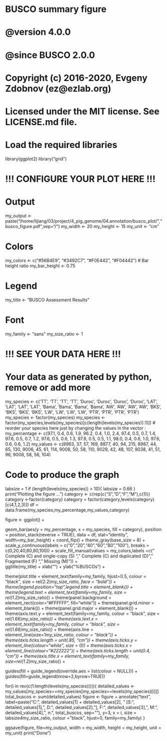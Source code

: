 ######################################
#
# BUSCO summary figure
# @version 4.0.0
# @since BUSCO 2.0.0
# 
# Copyright (c) 2016-2020, Evgeny Zdobnov (ez@ezlab.org)
# Licensed under the MIT license. See LICENSE.md file.
#
######################################

# Load the required libraries
library(ggplot2)
library("grid")

# !!! CONFIGURE YOUR PLOT HERE !!! 
# Output
my_output <- paste("/home/lijiang/03/project/4_pig_genome/04.annotation/busco_plot/","busco_figure.pdf",sep="/") 
my_width <- 20
my_height <- 15
my_unit <- "cm"

# Colors
my_colors <- c("#56B4E9", "#3492C7", "#F0E442", "#F04442")
# Bar height ratio
my_bar_height <- 0.75

# Legend
my_title <- "BUSCO Assessment Results"

# Font
my_family <- "sans"
my_size_ratio <- 1

# !!! SEE YOUR DATA HERE !!! 
# Your data as generated by python, remove or add more
my_species <- c('TT', 'TT', 'TT', 'TT', 'Duroc', 'Duroc', 'Duroc', 'Duroc', 'LAT', 'LAT', 'LAT', 'LAT', 'Bama', 'Bama', 'Bama', 'Bama', 'AW', 'AW', 'AW', 'AW', 'BKS', 'BKS', 'BKS', 'BKS', 'LW', 'LW', 'LW', 'LW', 'PTR', 'PTR', 'PTR', 'PTR')
my_species <- factor(my_species)
my_species <- factor(my_species,levels(my_species)[c(length(levels(my_species)):1)]) # reorder your species here just by changing the values in the vector :
my_percentage <- c(97.1, 0.4, 0.6, 1.9, 96.2, 0.4, 1.0, 2.4, 97.4, 0.5, 0.7, 1.4, 97.6, 0.5, 0.7, 1.2, 97.6, 0.5, 0.6, 1.3, 97.9, 0.5, 0.5, 1.1, 98.0, 0.4, 0.6, 1.0, 97.6, 0.6, 0.6, 1.2)
my_values <- c(8963, 37, 57, 169, 8877, 40, 94, 215, 8987, 44, 65, 130, 9006, 45, 61, 114, 9008, 50, 58, 110, 9029, 42, 48, 107, 9038, 41, 51, 96, 9008, 58, 56, 104)

######################################
######################################
######################################
# Code to produce the graph
labsize = 1
if (length(levels(my_species)) > 10){
 labsize = 0.66
}
print("Plotting the figure ...")
category <- c(rep(c("S","D","F","M"),c(1)))
category <-factor(category)
category = factor(category,levels(category)[c(4,1,2,3)])
df = data.frame(my_species,my_percentage,my_values,category)

figure <- ggplot() + 
  
  geom_bar(aes(y = my_percentage, x = my_species, fill = category), position = position_stack(reverse = TRUE), data = df, stat="identity", width=my_bar_height) + 
  coord_flip() + 
  theme_gray(base_size = 8) + 
  scale_y_continuous(labels = c("0","20","40","60","80","100"), breaks = c(0,20,40,60,80,100)) + 
  scale_fill_manual(values = my_colors,labels =c(" Complete (C) and single-copy (S)  ",
                                                 " Complete (C) and duplicated (D)",
                                                 " Fragmented (F)  ",
                                                 " Missing (M)")) +   
  ggtitle(my_title) + 
  xlab("") + 
  ylab("\n%BUSCOs") + 

  theme(plot.title = element_text(family=my_family, hjust=0.5, colour = "black", size = rel(2.2)*my_size_ratio, face = "bold")) + 
  theme(legend.position="top",legend.title = element_blank()) + 
  theme(legend.text = element_text(family=my_family, size = rel(1.2)*my_size_ratio)) + 
  theme(panel.background = element_rect(color="#FFFFFF", fill="white")) + 
  theme(panel.grid.minor = element_blank()) + 
  theme(panel.grid.major = element_blank()) +
  theme(axis.text.y = element_text(family=my_family, colour = "black", size = rel(1.66)*my_size_ratio)) + 
  theme(axis.text.x = element_text(family=my_family, colour = "black", size = rel(1.66)*my_size_ratio)) + 
  theme(axis.line = element_line(size=1*my_size_ratio, colour = "black")) + 
  theme(axis.ticks.length = unit(.85, "cm")) + 
  theme(axis.ticks.y = element_line(colour="white", size = 0)) + 
  theme(axis.ticks.x = element_line(colour="#222222")) + 
  theme(axis.ticks.length = unit(0.4, "cm")) + 
  theme(axis.title.x = element_text(family=my_family, size=rel(1.2)*my_size_ratio)) + 
  
  guides(fill = guide_legend(override.aes = list(colour = NULL))) +
  guides(fill=guide_legend(nrow=2,byrow=TRUE))
  
  for(i in rev(c(1:length(levels(my_species))))){
    detailed_values <- my_values[my_species==my_species[my_species==levels(my_species)[i]]]
    total_buscos <- sum(detailed_values)
    figure <- figure + 
    annotate("text", label=paste("C:", detailed_values[1] + detailed_values[2], " [S:", detailed_values[1], ", D:", detailed_values[2], "], F:", detailed_values[3], ", M:", detailed_values[4], ", n:", total_buscos, sep=""), 
             y=3, x = i, size = labsize*4*my_size_ratio, colour = "black", hjust=0, family=my_family)
  }
  
ggsave(figure, file=my_output, width = my_width, height = my_height, unit = my_unit)
print("Done")
